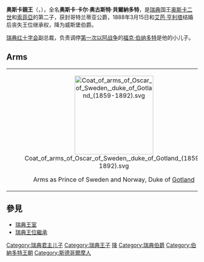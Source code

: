{{unreferenced|time=2014-03-07T11:37:47+00:00}}
{{Infobox royalty|prince
| image = Oscar Bernadotte, Svenskt porträttgalleri.jpg
| imgw = 200px
| name =奥斯卡親王                                                                                             
| title =哥特兰蒂亚公爵，结婚后降为威斯堡伯爵  
| full name = Oscar Carl August Bernadotte
| styles = ''HRH'' The Duke of Gotlandia or Count of Wisborg<br />''HRH'' Prince Oscar of Sweden
| date of birth = {{Birth date|1859|11|15|df=yes}}
| place of birth = {{SWE}}[[世袭王子宫|世袭王子宫]]
| date of death ={{death date and age|1953|10|4|1859|11|15|df=y}}
| place of death = {{SWE}}[[斯德哥爾摩|斯德哥爾摩]]
| father = [[奥斯卡二世|奥斯卡二世]]
| mother = [[拿騷的索菲亞|拿騷的索菲亞]]
| house = [[貝爾納多特王朝|貝爾納多特王朝]]
| spouse = [[艾芭·亨利塔|艾芭·亨利塔]] （1888年3月15日-1946年10月16日结婚，{{age in years and days|1888|3|15|1946|10|16|age=no}}）
| children = 瑪麗亞·貝納多特<br>卡爾·奧斯卡·貝納多特<br>埃巴·索菲亞·貝納多特<br>艾爾莎·貝納多特<br>[[福克·伯纳多特|福克·伯纳多特]]    
}}
'''奥斯卡親王'''（{{lang|sv|Prins Oscar Carl August Bernadotte}}，{{bd|1859年|11月15日|1953年|10月4日}}），全名'''奥斯卡·卡尔·奥古斯特·貝爾納多特'''，是[[瑞典|瑞典]]国王[[奥斯卡二世|奥斯卡二世]]和[[拿騷的索菲亞|索菲亞]]的第二子，获封哥特兰蒂亚公爵，1888年3月15日和[[艾芭·亨利塔|艾芭·亨利塔]]结婚后丧失王位继承权，降为威斯堡伯爵。

[[瑞典红十字会|瑞典红十字会]]副总裁，负责调停[[第一次以阿战争|第一次以阿战争]]的[[福克·伯纳多特|福克·伯纳多特]]是他的小儿子。

== Arms  ==
<center>
{| class="wikitable"
| <center>[[File:Coat_of_arms_of_Oscar_of_Sweden,_duke_of_Gotland_(1859-1892).svg|207px]]<center>Arms as Prince of Sweden and Norway, Duke of [[Gotland|Gotland]]</center>
| <center>[[File:Coats_of_arms_of_Prince_Oscar,_Comte_of_Wisborg_(1892).svg|150px]]<center>Oscar's arms as Count of Wisborg (1892)</center>
|}
</center>
== 參見 ==
* [[瑞典王室|瑞典王室]]
* [[瑞典王位繼承|瑞典王位繼承]]

{{DEFAULTSORT:Oscar}}
[[Category:瑞典君主儿子|Category:瑞典君主儿子]]
[[Category:瑞典王子|Category:瑞典王子]]
[[Category:瑞典公爵|降]]
[[Category:瑞典伯爵|Category:瑞典伯爵]]
[[Category:伯納多特王朝|Category:伯納多特王朝]]
[[Category:斯德哥爾摩人|Category:斯德哥爾摩人]]